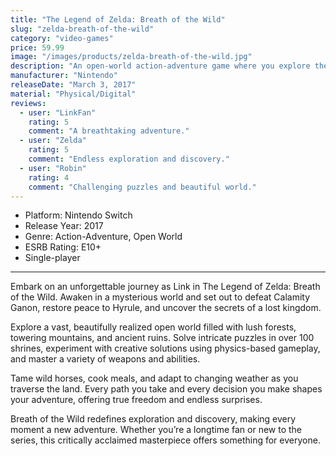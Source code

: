 ```yaml
---
title: "The Legend of Zelda: Breath of the Wild"
slug: "zelda-breath-of-the-wild"
category: "video-games"
price: 59.99
image: "/images/products/zelda-breath-of-the-wild.jpg"
description: "An open-world action-adventure game where you explore the vast kingdom of Hyrule, solve puzzles, and battle enemies as Link."
manufacturer: "Nintendo"
releaseDate: "March 3, 2017"
material: "Physical/Digital"
reviews:
  - user: "LinkFan"
    rating: 5
    comment: "A breathtaking adventure."
  - user: "Zelda"
    rating: 5
    comment: "Endless exploration and discovery."
  - user: "Robin"
    rating: 4
    comment: "Challenging puzzles and beautiful world."
---
```


- Platform: Nintendo Switch
- Release Year: 2017
- Genre: Action-Adventure, Open World
- ESRB Rating: E10+
- Single-player

---

Embark on an unforgettable journey as Link in The Legend of Zelda: Breath of the Wild. Awaken in a mysterious world and set out to defeat Calamity Ganon, restore peace to Hyrule, and uncover the secrets of a lost kingdom.

Explore a vast, beautifully realized open world filled with lush forests, towering mountains, and ancient ruins. Solve intricate puzzles in over 100 shrines, experiment with creative solutions using physics-based gameplay, and master a variety of weapons and abilities.

Tame wild horses, cook meals, and adapt to changing weather as you traverse the land. Every path you take and every decision you make shapes your adventure, offering true freedom and endless surprises.

Breath of the Wild redefines exploration and discovery, making every moment a new adventure. Whether you’re a longtime fan or new to the series, this critically acclaimed masterpiece offers something for everyone.
